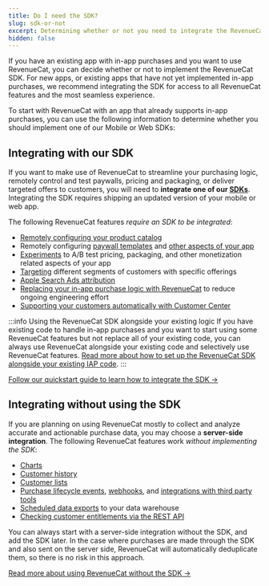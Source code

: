 ```yaml
---
title: Do I need the SDK?
slug: sdk-or-not
excerpt: Determining whether or not you need to integrate the RevenueCat SDK 
hidden: false
---
```

If you have an existing app with in-app purchases and you want to use RevenueCat, you can decide whether or not to implement the RevenueCat SDK. For new apps, or existing apps that have not yet implemented in-app purchases, we recommend integrating the SDK for access to all RevenueCat features and the most seamless experience. 

To start with RevenueCat with an app that already supports in-app purchases, you can use the following information to determine whether you should implement one of our Mobile or Web SDKs:

## Integrating with our SDK

If you want to make use of RevenueCat to streamline your purchasing logic, remotely control and test paywalls, pricing and packaging, or deliver targeted offers to customers, you will need to **integrate one of our [SDKs](/getting-started/installation)**. Integrating the SDK requires shipping an updated version of your mobile or web app.

The following RevenueCat features *require an SDK to be integrated*:
* [Remotely configuring your product catalog](/getting-started/entitlements)
* Remotely configuring [paywall templates](/tools/paywalls) and [other aspects of your app](/tools/offering-metadata)
* [Experiments](/tools/experiments-v1) to A/B test pricing, packaging, and other monetization related aspects of your app
* [Targeting](/tools/targeting) different segments of customers with specific offerings
* [Apple Search Ads attribution](/integrations/attribution/apple-search-ads)
* [Replacing your in-app purchase logic with RevenueCat](/getting-started/quickstart#4-using-revenuecats-purchases-sdk) to reduce ongoing engineering effort
* [Supporting your customers automatically with Customer Center](/tools/customer-center)

:::info Using the RevenueCat SDK alongside your existing logic
If you have existing code to handle in-app purchases and you want to start using some RevenueCat features but not replace all of your existing code, you can always use RevenueCat alongside your existing code and selectively use RevenueCat features. [Read more about how to set up the RevenueCat SDK alongside your existing IAP code](/migrating-to-revenuecat/sdk-or-not/finishing-transactions).
:::

[Follow our quickstart guide to learn how to integrate the SDK →](/getting-started/quickstart)


## Integrating without using the SDK

If you are planning on using RevenueCat mostly to collect and analyze accurate and actionable purchase data, you may choose a **server-side integration**. The following RevenueCat features work *without implementing the SDK*:
* [Charts](/dashboard-and-metrics/charts)
* [Customer history](/dashboard-and-metrics/customer-history)
* [Customer lists](/dashboard-and-metrics/customer-lists)
* [Purchase lifecycle events](/integrations/integrations), [webhooks](/integrations/webhooks), and [integrations with third party tools](/integrations/third-party-integrations)
* [Scheduled data exports](/integrations/scheduled-data-exports) to your data warehouse
* [Checking customer entitlements via the REST API](/customers/customer-info#getting-subscription-status-via-the-rest-api)

You can always start with a server-side integration without the SDK, and add the SDK later. In the case where purchases are made through the SDK and also sent on the server side, RevenueCat will automatically deduplicate them, so there is no risk in this approach.

[Read more about using RevenueCat without the SDK →](/migrating-to-revenuecat/sdk-or-not/sdk-less-integration)



